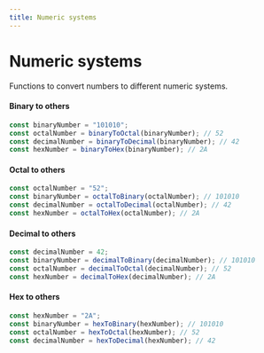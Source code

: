 ```yaml
---
title: Numeric systems
---
```



# Numeric systems

Functions to convert numbers to different numeric systems.

#### Binary to others
```js
const binaryNumber = "101010";
const octalNumber = binaryToOctal(binaryNumber); // 52
const decimalNumber = binaryToDecimal(binaryNumber); // 42
const hexNumber = binaryToHex(binaryNumber); // 2A
```

#### Octal to others
```js
const octalNumber = "52";
const binaryNumber = octalToBinary(octalNumber); // 101010
const decimalNumber = octalToDecimal(octalNumber); // 42
const hexNumber = octalToHex(octalNumber); // 2A
```

#### Decimal to others
```js
const decimalNumber = 42;
const binaryNumber = decimalToBinary(decimalNumber); // 101010
const octalNumber = decimalToOctal(decimalNumber); // 52
const hexNumber = decimalToHex(decimalNumber); // 2A
```

#### Hex to others
```js
const hexNumber = "2A";
const binaryNumber = hexToBinary(hexNumber); // 101010
const octalNumber = hexToOctal(hexNumber); // 52
const decimalNumber = hexToDecimal(hexNumber); // 42
```